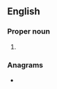 {{also|Naia|naia}}
==English==

===Proper noun===
{{en-proper noun}}

# {{lb|en|US}} {{initialism of|{{w|National Association of Intercollegiate Athletics}}|lang=en}}

===Anagrams===
* {{anagrams|en|-iana|IANA|naai}}